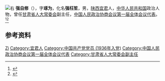 [[File:強自修.jpg|右]]
'''强自修'''（{{bd|1903年||1988年|9月}}），字'''琢为'''，化名'''强枉笙'''，男，[[陕西|陕西]][[宜君|宜君]]人，[[中华人民共和国|中华人民共和国]]政治人物，曾任[[甘肃省人大常委会|甘肃省人大常委会]]副主任，[[中国人民政治协商会议第一届全体会议代表|中国人民政治协商会议第一届全体会议代表]]。<ref>{{Cite book|title=甘肃大辞典|author=郭方忠, 张克复, 吕靖华主编|publisher=甘肃文化出版社|year=2000|isbn=|location=兰州|pages=}}</ref><ref>{{Cite book|title=中共陕西历史简明辞典|author=中共陕西省委党史研究室编; 李彬, 王克荣主编; 姚文琦副主编|publisher=陕西人民出版社|year=2000|isbn=|location=西安|pages=}}</ref>

== 参考资料 ==
{{reflist}}

{{中国人物小作品}}

{{Authority control}}
{{DEFAULTSORT:Qiang强}}
[[Category:强姓|Zi]]
[[Category:宜君人|Category:宜君人]]
[[Category:中国共产党党员_(1936年入党)|Category:中国共产党党员 (1936年入党)]]
[[Category:中国人民政治协商会议第一届全体会议代表|Category:中国人民政治协商会议第一届全体会议代表]]
[[Category:甘肃省人大常委会副主任|Category:甘肃省人大常委会副主任]]